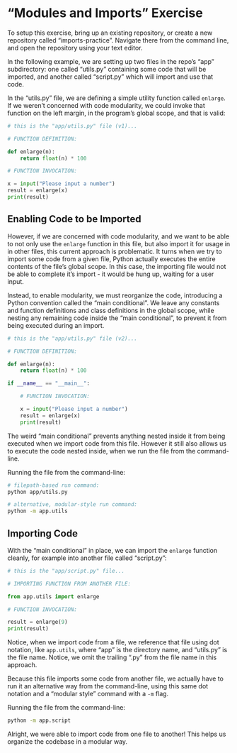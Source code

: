 
# "Modules and Imports" Exercise {.unnumbered}

To setup this exercise, bring up an existing repository, or create a new repository called "imports-practice". Navigate there from the command line, and open the repository using your text editor.


In the following example, we are setting up two files in the repo's "app" subdirectory: one called "utils.py" containing some code that will be imported, and another called "script.py" which will import and use that code.


In the "utils.py" file, we are defining a simple utility function called `enlarge`. If we weren't concerned with code modularity, we could invoke that function on the left margin, in the program's global scope, and that is valid:

``` python
# this is the "app/utils.py" file (v1)...

# FUNCTION DEFINITION:

def enlarge(n):
    return float(n) * 100

# FUNCTION INVOCATION:

x = input("Please input a number")
result = enlarge(x)
print(result)
```

## Enabling Code to be Imported

However, if we are concerned with code modularity, and we want to be able to not only use the `enlarge` function in this file, but also import it for usage in in other files, this current approach is problematic. It turns when we try to import some code from a given file, Python actually executes the entire contents of the file's global scope. In this case, the importing file would not be able to complete it's import - it would be hung up, waiting for a user input.


Instead, to enable modularity, we must reorganize the code, introducing a Python convention called the "main conditional". We leave any constants and function definitions and class definitions in the global scope, while nesting any remaining code inside the "main conditional", to prevent it from being executed during an import.

``` python
# this is the "app/utils.py" file (v2)...

# FUNCTION DEFINITION:

def enlarge(n):
    return float(n) * 100

if __name__ == "__main__":

    # FUNCTION INVOCATION:

    x = input("Please input a number")
    result = enlarge(x)
    print(result)

```

The weird "main conditional" prevents anything nested inside it from being executed when we import code from this file. However it still also allows us to execute the code nested inside, when we run the file from the command-line.

Running the file from the command-line:

```sh
# filepath-based run command:
python app/utils.py

# alternative, modular-style run command:
python -m app.utils
```

## Importing Code

With the "main conditional" in place, we can import the `enlarge` function cleanly, for example into another file called "script.py":

``` python
# this is the "app/script.py" file...

# IMPORTING FUNCTION FROM ANOTHER FILE:

from app.utils import enlarge

# FUNCTION INVOCATION:

result = enlarge(9)
print(result)
```

Notice, when we import code from a file, we reference that file using dot notation, like `app.utils`, where "app" is the directory name, and "utils.py" is the file name. Notice, we omit the trailing ".py" from the file name in this approach.

Because this file imports some code from another file, we actually have to run it an alternative way from the command-line, using this same dot notation and a "modular style" command with a `-m` flag.

Running the file from the command-line:

```sh
python -m app.script
```

Alright, we were able to import code from one file to another! This helps us organize the codebase in a modular way.
